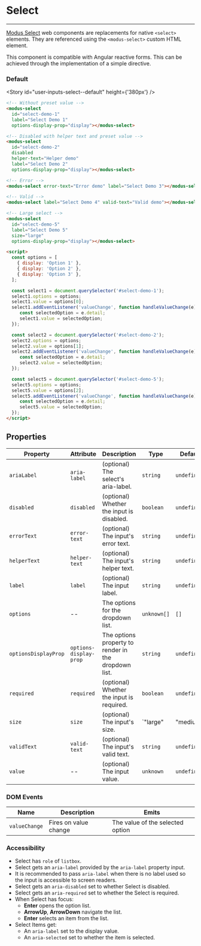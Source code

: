 
# Select

---

[Modus Select](https://modus.trimble.com/components/inputs/) web components are replacements for native `<select>` elements. They are referenced using the `<modus-select>` custom HTML element.

This component is compatible with Angular reactive forms. This can be achieved through the implementation of a simple directive.

### Default

<Story id="user-inputs-select--default" height={'380px'} />

```html
<!-- Without preset value -->
<modus-select
  id="select-demo-1"
  label="Select Demo 1"
  options-display-prop="display"></modus-select>

<!-- Disabled with helper text and preset value -->
<modus-select
  id="select-demo-2"
  disabled
  helper-text="Helper demo"
  label="Select Demo 2"
  options-display-prop="display"></modus-select>

<!-- Error -->
<modus-select error-text="Error demo" label="Select Demo 3"></modus-select>

<!-- Valid -->
<modus-select label="Select Demo 4" valid-text="Valid demo"></modus-select>

<!-- Large select -->
<modus-select
  id="select-demo-5"
  label="Select Demo 5"
  size="large"
  options-display-prop="display"></modus-select>

<script>
  const options = [
    { display: 'Option 1' },
    { display: 'Option 2' },
    { display: 'Option 3' },
  ];

  const select1 = document.querySelector('#select-demo-1');
  select1.options = options;
  select1.value = options[0];
  select1.addEventListener('valueChange', function handleValueChange(e) {
     const selectedOption = e.detail;
     select1.value = selectedOption;
  });

  const select2 = document.querySelector('#select-demo-2');
  select2.options = options;
  select2.value = options[1];
  select2.addEventListener('valueChange', function handleValueChange(e) {
     const selectedOption = e.detail;
     select2.value = selectedOption;
  });

  const select5 = document.querySelector('#select-demo-5');
  select5.options = options;
  select5.value = options[2];
  select5.addEventListener('valueChange', function handleValueChange(e) {
     const selectedOption = e.detail;
     select5.value = selectedOption;
  });
</script>
```

## Properties

| Property             | Attribute              | Description                                          | Type                  | Default     |
| -------------------- | ---------------------- | ---------------------------------------------------- | --------------------- | ----------- |
| `ariaLabel`          | `aria-label`           | (optional) The select's aria-label.                  | `string`              | `undefined` |
| `disabled`           | `disabled`             | (optional) Whether the input is disabled.            | `boolean`             | `undefined` |
| `errorText`          | `error-text`           | (optional) The input's error text.                   | `string`              | `undefined` |
| `helperText`         | `helper-text`          | (optional) The input's helper text.                  | `string`              | `undefined` |
| `label`              | `label`                | (optional) The input label.                          | `string`              | `undefined` |
| `options`            | --                     | The options for the dropdown list.                   | `unknown[]`           | `[]`        |
| `optionsDisplayProp` | `options-display-prop` | The options property to render in the dropdown list. | `string`              | `undefined` |
| `required`           | `required`             | (optional) Whether the input is required.            | `boolean`             | `undefined` |
| `size`               | `size`                 | (optional) The input's size.                         | `"large" | "medium"`  | `'medium'`  |
| `validText`          | `valid-text`           | (optional) The input's valid text.                   | `string`              | `undefined` |
| `value`              | --                     | (optional) The input value.                          | `unknown`             | `undefined` |

### DOM Events

| Name          | Description           | Emits                            |
| ------------- | --------------------- | -------------------------------- |
| `valueChange` | Fires on value change | The value of the selected option |

### Accessibility

- Select has `role` of `listbox`.
- Select gets an `aria-label` provided by the `aria-label` property input.
- It is recommended to pass `aria-label` when there is no label used so the input is accessible to screen readers.
- Select gets an `aria-disabled` set to whether Select is disabled.
- Select gets an `aria-required` set to whether the Select is required.
- When Select has focus:
  - **Enter** opens the option list.
  - **ArrowUp**, **ArrowDown** navigate the list.
  - **Enter** selects an item from the list.
- Select Items get:
  - An `aria-label` set to the display value.
  - An `aria-selected` set to whether the item is selected.
